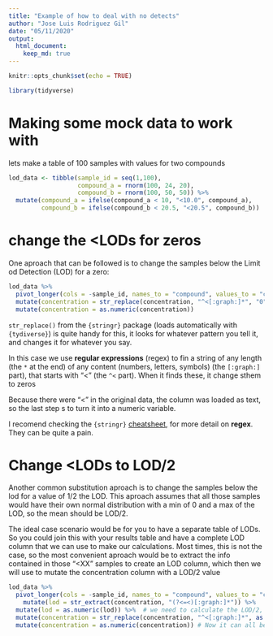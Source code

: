 ```yaml
---
title: "Example of how to deal with no detects"
author: "Jose Luis Rodriguez Gil"
date: "05/11/2020"
output: 
  html_document:
    keep_md: true
---
```


```r
knitr::opts_chunk$set(echo = TRUE)
```

```r

library(tidyverse)

```

# Making some mock data to work with

lets make a table of 100 samples with values for two compounds

```r

lod_data <- tibble(sample_id = seq(1,100),                                  # Just a sequence of numbers from 1 to 100 as sample ID
                   compound_a = rnorm(100, 24, 20),                         # 100 concentrations, normally distributed around 24 with an SD of 20
                   compound_b = rnorm(100, 50, 50)) %>%                     # 100 concentrations, normally distributed around 50 with an SD of 50
  mutate(compound_a = ifelse(compound_a < 10, "<10.0", compound_a),
         compound_b = ifelse(compound_b < 20.5, "<20.5", compound_b))       # no we use ifelse() to give all samples below the LOD an "<LOD" value

```

# change the <LODs for zeros

One aproach that can be followed is to change the samples below the Limit od Detection (LOD) for a zero:

```r

lod_data %>% 
  pivot_longer(cols = -sample_id, names_to = "compound", values_to = "concentration") %>% 
  mutate(concentration = str_replace(concentration, "^<[:graph:]*", "0")) %>% 
  mutate(concentration = as.numeric(concentration))

```

`str_replace()` from the `{stringr}` package (loads automatically with `{tydiverse}`) is quite handy for this, it looks for whatever pattern you tell it, and changes it for whatever you say.

In this case we use **regular expressions** (regex) to fin a string of any length (the `*` at the end) of any content (numbers, letters, symbols) (the `[:graph:]` part), that starts with "<" (the `^<` part). When it finds these, it change sthem to zeros

Because there were "<" in the original data, the column was loaded as text, so the last step s to turn it into a numeric variable.

I recomend checking the `{stringr}` [cheatsheet](https://github.com/rstudio/cheatsheets/blob/master/strings.pdf), for more detail on **regex**. They can be quite a pain.

# Change <LODs to LOD/2

Another common substitution aproach is to change the samples below the lod for a value of 1/2 the LOD. This aproach assumes that all those samples would have their own normal distribution with a min of 0 and a max of the LOD, so the mean should be LOD/2.

The ideal case scenario would be for you to have a separate table of LODs. So you could join this with your results table and have a complete LOD column that we can use to make our calculations. Most times, this is not the case, so the most convenient aproach would be to extract the info contained in those "<XX" samples to create an LOD column, which then we will use to mutate the concentration column with a LOD/2 value

```r

lod_data %>% 
  pivot_longer(cols = -sample_id, names_to = "compound", values_to = "concentration") %>% 
    mutate(lod = str_extract(concentration, "(?<=<)[:graph:]*")) %>%    # here we use the "preceeded by <" ("(?<=<)") aproach, as we only want to keep the numbers
  mutate(lod = as.numeric(lod)) %>%  # we need to calculate the LOD/2, so we need it to be a number
  mutate(concentration = str_replace(concentration, "^<[:graph:]*", as.character(lod/2))) %>%  # same as before but now we replace with LOD/2. Additional "problem", because here we are working with strings, if we try to give it a number, it doesnt like it, so we need to soround that LOD/2 by that "as.character()"
  mutate(concentration = as.numeric(concentration)) # Now it can all be converted to numbers again!

```

